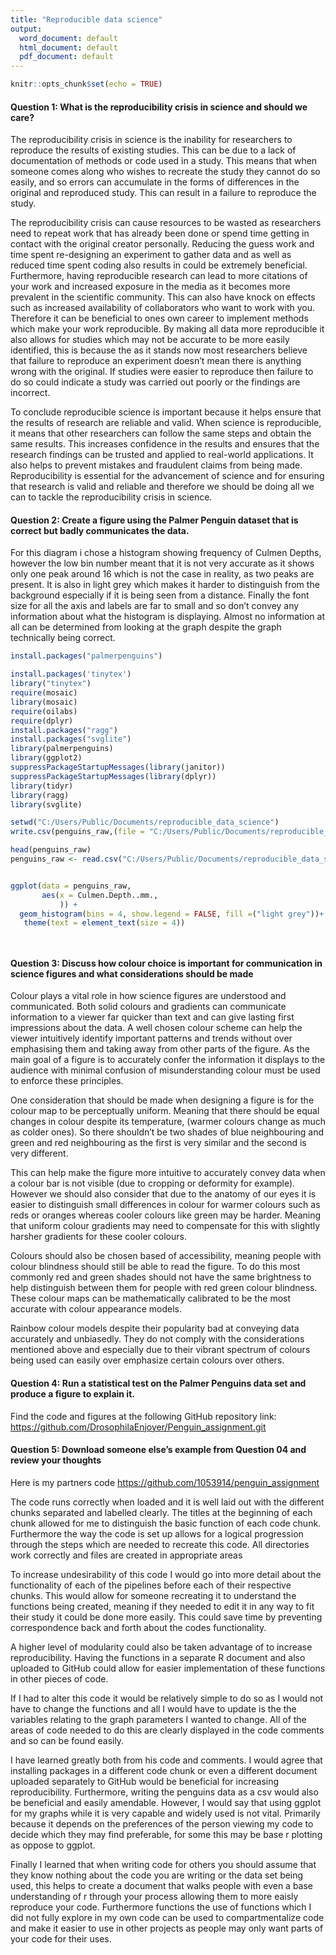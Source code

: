---
title: "Reproducible data science"
output:
  word_document: default
  html_document: default
  pdf_document: default
---

```{r setup, include=FALSE}
knitr::opts_chunk$set(echo = TRUE)
```

#### Question 1: What is the reproducibility crisis in science and should we care?

The reproducibility crisis in science is the inability for researchers to reproduce the results of existing studies. This can be due to a lack of documentation of methods or code used in a study. This means that when someone comes along who wishes to recreate the study they cannot do so easily, and so errors can accumulate in the forms of differences in the original and reproduced study. This can result in a failure to reproduce the study.

The reproducibility crisis can cause resources to be wasted as researchers need to repeat work that has already been done or spend time getting in contact with the original creator personally. Reducing the guess work and time spent re-designing an experiment to gather data and as well as reduced time spent coding also results in could be extremely beneficial. Furthermore, having reproducible research can lead to more citations of your work and increased exposure in the media as it becomes more prevalent in the scientific community. This can also have knock on effects such as increased availability of collaborators who want to work with you. Therefore it can be beneficial to ones own career to implement methods which make your work reproducible. By making all data more reproducible it also allows for studies which may not be accurate to be more easily identified, this is because the as it stands now most researchers believe that failure to reproduce an experiment doesn't mean there is anything wrong with the original. If studies were easier to reproduce then failure to do so could indicate a study was carried out poorly or the findings are incorrect.

To conclude reproducible science is important because it helps ensure that the results of research are reliable and valid. When science is reproducible, it means that other researchers can follow the same steps and obtain the same results. This increases confidence in the results and ensures that the research findings can be trusted and applied to real-world applications. It also helps to prevent mistakes and fraudulent claims from being made. Reproducibility is essential for the advancement of science and for ensuring that research is valid and reliable and therefore we should be doing all we can to tackle the reproducibility crisis in science.

#### Question 2: **Create a figure using the Palmer Penguin dataset that is correct but badly communicates the data.**

For this diagram i chose a histogram showing frequency of Culmen Depths, however the low bin number meant that it is not very accurate as it shows only one peak around 16 which is not the case in reality, as two peaks are present. It is also in light grey which makes it harder to distinguish from the background especially if it is being seen from a distance. Finally the font size for all the axis and labels are far to small and so don't convey any information about what the histogram is displaying. Almost no information at all can be determined from looking at the graph despite the graph technically being correct.

```{r}
install.packages("palmerpenguins")

install.packages('tinytex')
library("tinytex")
require(mosaic)
library(mosaic)
require(oilabs)
require(dplyr)
install.packages("ragg")
install.packages("svglite")
library(palmerpenguins)
library(ggplot2)
suppressPackageStartupMessages(library(janitor))
suppressPackageStartupMessages(library(dplyr))
library(tidyr)
library(ragg)
library(svglite)

setwd("C:/Users/Public/Documents/reproducible_data_science")
write.csv(penguins_raw,(file = "C:/Users/Public/Documents/reproducible_data_science/penguins_raw"))

head(penguins_raw)
penguins_raw <- read.csv("C:/Users/Public/Documents/reproducible_data_science/penguins_raw")


ggplot(data = penguins_raw,               
       aes(x = Culmen.Depth..mm.,        
           )) +
  geom_histogram(bins = 4, show.legend = FALSE, fill =("light grey"))+
   theme(text = element_text(size = 4))  




```

#### Question 3: **Discuss how colour choice is important for communication in science figures and what considerations should be made**

Colour plays a vital role in how science figures are understood and communicated. Both solid colours and gradients can communicate information to a viewer far quicker than text and can give lasting first impressions about the data. A well chosen colour scheme can help the viewer intuitively identify important patterns and trends without over emphasising them and taking away from other parts of the figure. As the main goal of a figure is to accurately confer the information it displays to the audience with minimal confusion of misunderstanding colour must be used to enforce these principles.

One consideration that should be made when designing a figure is for the colour map to be perceptually uniform. Meaning that there should be equal changes in colour despite its temperature, (warmer colours change as much as colder ones). So there shouldn't be two shades of blue neighbouring and green and red neighbouring as the first is very similar and the second is very different.

This can help make the figure more intuitive to accurately convey data when a colour bar is not visible (due to cropping or deformity for example). However we should also consider that due to the anatomy of our eyes it is easier to distinguish small differences in colour for warmer colours such as reds or oranges whereas cooler colours like green may be harder. Meaning that uniform colour gradients may need to compensate for this with slightly harsher gradients for these cooler colours.

Colours should also be chosen based of accessibility, meaning people with colour blindness should still be able to read the figure. To do this most commonly red and green shades should not have the same brightness to help distinguish between them for people with red green colour blindness. These colour maps can be mathematically calibrated to be the most accurate with colour appearance models.

Rainbow colour models despite their popularity bad at conveying data accurately and unbiasedly. They do not comply with the considerations mentioned above and especially due to their vibrant spectrum of colours being used can easily over emphasize certain colours over others.

#### Question 4: Run a statistical test on the Palmer Penguins data set and produce a figure to explain it.

Find the code and figures at the following GitHub repository link: <https://github.com/DrosophilaEnjoyer/Penguin_assignment.git>

#### Question 5: **Download someone else's example from Question 04 and review your thoughts**

Here is my partners code <https://github.com/1053914/penguin_assignment>

The code runs correctly when loaded and it is well laid out with the different chunks separated and labelled clearly. The titles at the beginning of each chunk allowed for me to distinguish the basic function of each code chunk. Furthermore the way the code is set up allows for a logical progression through the steps which are needed to recreate this code. All directories work correctly and files are created in appropriate areas

To increase undesirability of this code I would go into more detail about the functionality of each of the pipelines before each of their respective chunks. This would allow for someone recreating it to understand the functions being created, meaning if they needed to edit it in any way to fit their study it could be done more easily. This could save time by preventing correspondence back and forth about the codes functionality.

A higher level of modularity could also be taken advantage of to increase reproducibility. Having the functions in a separate R document and also uploaded to GitHub could allow for easier implementation of these functions in other pieces of code.

If I had to alter this code it would be relatively simple to do so as I would not have to change the functions and all I would have to update is the the variables relating to the graph parameters I wanted to change. All of the areas of code needed to do this are clearly displayed in the code comments and so can be found easily.

I have learned greatly both from his code and comments. I would agree that installing packages in a different code chunk or even a different document uploaded separately to GitHub would be beneficial for increasing reproducibility. Furthermore, writing the penguins data as a csv would also be beneficial and easily amendable. However, I would say that using ggplot for my graphs while it is very capable and widely used is not vital. Primarily because it depends on the preferences of the person viewing my code to decide which they may find preferable, for some this may be base r plotting as oppose to ggplot.

Finally I learned that when writing code for others you should assume that they know nothing about the code you are writing or the data set being used, this helps to create a document that walks people with even a base understanding of r through your process allowing them to more eaisly reproduce your code. Furthermore functions the use of functions which I did not fully explore in my own code can be used to compartmentalize code and make it easier to use in other projects as people may only want parts of your code for their uses.
